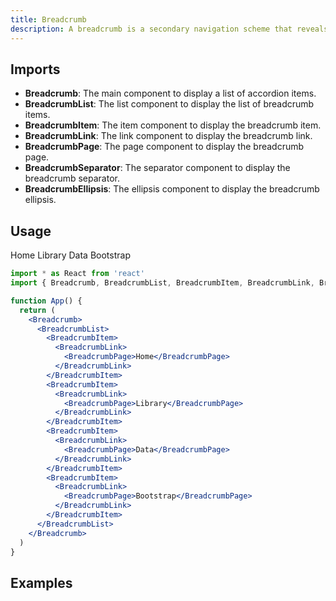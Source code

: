 ```yaml
---
title: Breadcrumb
description: A breadcrumb is a secondary navigation scheme that reveals the user's location in a website or web application.
---
```


## Imports

- **Breadcrumb**: The main component to display a list of accordion items.
- **BreadcrumbList**: The list component to display the list of breadcrumb items.
- **BreadcrumbItem**: The item component to display the breadcrumb item.
- **BreadcrumbLink**: The link component to display the breadcrumb link.
- **BreadcrumbPage**: The page component to display the breadcrumb page.
- **BreadcrumbSeparator**: The separator component to display the breadcrumb separator.
- **BreadcrumbEllipsis**: The ellipsis component to display the breadcrumb ellipsis.

## Usage

<Breadcrumb className="[&>p]:m-0">
  <BreadcrumbList>
    <BreadcrumbItem>
      <BreadcrumbLink>
        <BreadcrumbPage>Home</BreadcrumbPage>
      </BreadcrumbLink>
    </BreadcrumbItem>
    <BreadcrumbItem>
      <BreadcrumbLink>
        <BreadcrumbPage>Library</BreadcrumbPage>
      </BreadcrumbLink>
    </BreadcrumbItem>
    <BreadcrumbItem>
      <BreadcrumbLink>
        <BreadcrumbPage>Data</BreadcrumbPage>
      </BreadcrumbLink>
    </BreadcrumbItem>
    <BreadcrumbItem>
      <BreadcrumbLink>
        <BreadcrumbPage>Bootstrap</BreadcrumbPage>
      </BreadcrumbLink>
    </BreadcrumbItem>
  </BreadcrumbList>
</Breadcrumb>

```jsx
import * as React from 'react'
import { Breadcrumb, BreadcrumbList, BreadcrumbItem, BreadcrumbLink, BreadcrumbPage, BreadcrumbSeparator, BreadcrumbEllipsis } from '@openlite/ui'

function App() {
  return (
    <Breadcrumb>
      <BreadcrumbList>
        <BreadcrumbItem>
          <BreadcrumbLink>
            <BreadcrumbPage>Home</BreadcrumbPage>
          </BreadcrumbLink>
        </BreadcrumbItem>
        <BreadcrumbItem>
          <BreadcrumbLink>
            <BreadcrumbPage>Library</BreadcrumbPage>
          </BreadcrumbLink>
        </BreadcrumbItem>
        <BreadcrumbItem>
          <BreadcrumbLink>
            <BreadcrumbPage>Data</BreadcrumbPage>
          </BreadcrumbLink>
        </BreadcrumbItem>
        <BreadcrumbItem>
          <BreadcrumbLink>
            <BreadcrumbPage>Bootstrap</BreadcrumbPage>
          </BreadcrumbLink>
        </BreadcrumbItem>
      </BreadcrumbList>
    </Breadcrumb>
  )
}
```

## Examples
